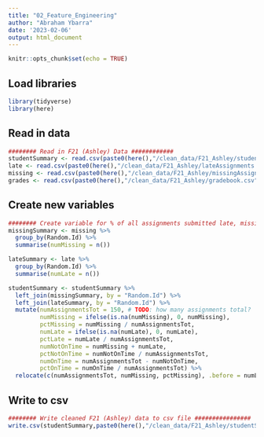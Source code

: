 ```yaml
---
title: "02_Feature_Engineering"
author: "Abraham Ybarra"
date: '2023-02-06'
output: html_document
---
```


```r
knitr::opts_chunk$set(echo = TRUE)
```

## Load libraries

```r
library(tidyverse)
library(here)
```

## Read in data

```r
######## Read in F21 (Ashley) Data ############
studentSummary <- read.csv(paste0(here(),"/clean_data/F21_Ashley/studentSummary.csv"), header = TRUE)
late <- read.csv(paste0(here(),"/clean_data/F21_Ashley/lateAssignments.csv"), header = TRUE)
missing <- read.csv(paste0(here(),"/clean_data/F21_Ashley/missingAssignments.csv"), header = TRUE)
grades <- read.csv(paste0(here(),"/clean_data/F21_Ashley/gradebook.csv"), header = TRUE)
```

## Create new variables

```r
######## Create variable for % of all assignments submitted late, missing, etc. ############
missingSummary <- missing %>%
  group_by(Random.Id) %>%
  summarise(numMissing = n()) 

lateSummary <- late %>%
  group_by(Random.Id) %>%
  summarise(numLate = n())

studentSummary <- studentSummary %>%
  left_join(missingSummary, by = "Random.Id") %>%
  left_join(lateSummary, by = "Random.Id") %>%
  mutate(numAssignmentsTot = 150, # TODO: how many assignments total?
         numMissing = ifelse(is.na(numMissing), 0, numMissing),
         pctMissing = numMissing / numAssignmentsTot,
         numLate = ifelse(is.na(numLate), 0, numLate),
         pctLate = numLate / numAssignmentsTot,
         numNotOnTime = numMissing + numLate,
         pctNotOnTime = numNotOnTime / numAssignmentsTot,
         numOnTime = numAssignmentsTot - numNotOnTime,
         pctOnTime = numOnTime / numAssignmentsTot) %>%
  relocate(c(numAssignmentsTot, numMissing, pctMissing), .before = numLate) 
```

## Write to csv

```r
######## Write cleaned F21 (Ashley) data to csv file ################
write.csv(studentSummary,paste0(here(),"/clean_data/F21_Ashley/studentSummary.csv"),row.names = FALSE)
```





